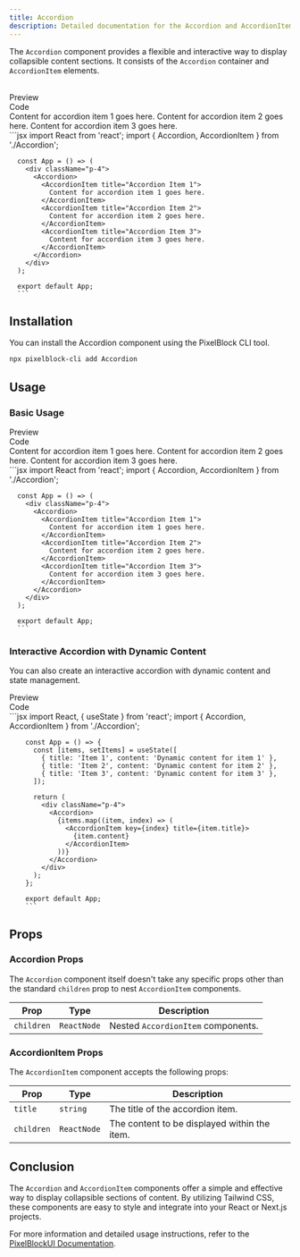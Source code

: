 ```yaml
---
title: Accordion
description: Detailed documentation for the Accordion and AccordionItem components in the PixelBlockUI library.
---
```


The `Accordion` component provides a flexible and interactive way to display collapsible content sections. It consists of the `Accordion` container and `AccordionItem` elements.

<br/>

<Tabs defaultValue="preview">
  <TabsList className="">
    <TabsTrigger value="preview">
      <div className="flex items-center "><EyeIcon className="mr-2 h-4 w-4" />Preview</div>
    </TabsTrigger>
    <TabsTrigger value="code">
      <div className="flex items-center "><CodeIcon className="mr-2 h-4 w-4" />Code</div>
    </TabsTrigger>
  </TabsList>
  <TabsContent value="preview">
    <div className="bg-white dark:bg-zinc-900/10 rounded-lg border dark:border-white/10 shadow-sm h-full w-full py-4 px-2">
      <div className="max-w-full py-4 px-2 w-full h-full overflow-x-auto grid grid-col-5 gap-4">
        <div className="p-4">
          <Accordion>
            <AccordionItem title="Accordion Item 1">
              Content for accordion item 1 goes here.
            </AccordionItem>
            <AccordionItem title="Accordion Item 2">
              Content for accordion item 2 goes here.
            </AccordionItem>
            <AccordionItem title="Accordion Item 3">
              Content for accordion item 3 goes here.
            </AccordionItem>
          </Accordion>
        </div>
      </div>
    </div>
  </TabsContent>
  <TabsContent value="code">
      ```jsx
      import React from 'react';
      import { Accordion, AccordionItem } from './Accordion';

      const App = () => (
        <div className="p-4">
          <Accordion>
            <AccordionItem title="Accordion Item 1">
              Content for accordion item 1 goes here.
            </AccordionItem>
            <AccordionItem title="Accordion Item 2">
              Content for accordion item 2 goes here.
            </AccordionItem>
            <AccordionItem title="Accordion Item 3">
              Content for accordion item 3 goes here.
            </AccordionItem>
          </Accordion>
        </div>
      );

      export default App;
      ```
  </TabsContent>
</Tabs>


## Installation

You can install the Accordion component using the PixelBlock CLI tool.

```bash
npx pixelblock-cli add Accordion
```


## Usage

### Basic Usage

<Tabs defaultValue="preview">
  <TabsList className="">
    <TabsTrigger value="preview">
      <div className="flex items-center "><EyeIcon className="mr-2 h-4 w-4" />Preview</div>
    </TabsTrigger>
    <TabsTrigger value="code">
      <div className="flex items-center "><CodeIcon className="mr-2 h-4 w-4" />Code</div>
    </TabsTrigger>
  </TabsList>
  <TabsContent value="preview">
    <div className="bg-white dark:bg-zinc-900/10 rounded-lg border dark:border-white/10 shadow-sm h-full w-full py-4 px-2">
      <div className="max-w-full py-4 px-2 w-full h-full overflow-x-auto grid grid-col-5 gap-4">
        <div className="p-4">
          <Accordion>
            <AccordionItem title="Accordion Item 1">
              Content for accordion item 1 goes here.
            </AccordionItem>
            <AccordionItem title="Accordion Item 2">
              Content for accordion item 2 goes here.
            </AccordionItem>
            <AccordionItem title="Accordion Item 3">
              Content for accordion item 3 goes here.
            </AccordionItem>
          </Accordion>
        </div>
      </div>
    </div>
  </TabsContent>
  <TabsContent value="code">
      ```jsx
      import React from 'react';
      import { Accordion, AccordionItem } from './Accordion';

      const App = () => (
        <div className="p-4">
          <Accordion>
            <AccordionItem title="Accordion Item 1">
              Content for accordion item 1 goes here.
            </AccordionItem>
            <AccordionItem title="Accordion Item 2">
              Content for accordion item 2 goes here.
            </AccordionItem>
            <AccordionItem title="Accordion Item 3">
              Content for accordion item 3 goes here.
            </AccordionItem>
          </Accordion>
        </div>
      );

      export default App;
      ```
  </TabsContent>
</Tabs>

### Interactive Accordion with Dynamic Content

You can also create an interactive accordion with dynamic content and state management.
<Tabs defaultValue="preview">
  <TabsList className="">
    <TabsTrigger value="preview">
      <div className="flex items-center "><EyeIcon className="mr-2 h-4 w-4" />Preview</div>
    </TabsTrigger>
    <TabsTrigger value="code">
      <div className="flex items-center "><CodeIcon className="mr-2 h-4 w-4" />Code</div>
    </TabsTrigger>
  </TabsList>
  <TabsContent value="preview">
    <div className="bg-white dark:bg-zinc-900/10 rounded-lg border dark:border-white/10 shadow-sm h-full w-full py-4 px-2">
      <div className="max-w-full py-4 px-2 w-full h-full overflow-x-auto grid grid-col-5 gap-4">
        <div className="p-4">
          <Preview
            name="accordion-dynamic"
          />
        </div>
      </div>
    </div>
  </TabsContent>
  <TabsContent value="code">
      ```jsx
        import React, { useState } from 'react';
        import { Accordion, AccordionItem } from './Accordion';

        const App = () => {
          const [items, setItems] = useState([
            { title: 'Item 1', content: 'Dynamic content for item 1' },
            { title: 'Item 2', content: 'Dynamic content for item 2' },
            { title: 'Item 3', content: 'Dynamic content for item 3' },
          ]);

          return (
            <div className="p-4">
              <Accordion>
                {items.map((item, index) => (
                  <AccordionItem key={index} title={item.title}>
                    {item.content}
                  </AccordionItem>
                ))}
              </Accordion>
            </div>
          );
        };

        export default App;
        ```
  </TabsContent>
</Tabs>


## Props

### Accordion Props

The `Accordion` component itself doesn't take any specific props other than the standard `children` prop to nest `AccordionItem` components.

| Prop      | Type        | Description                        |
|-----------|-------------|------------------------------------|
| `children`| `ReactNode` | Nested `AccordionItem` components. |

### AccordionItem Props

The `AccordionItem` component accepts the following props:

| Prop       | Type        | Description                                     |
|------------|-------------|-------------------------------------------------|
| `title`    | `string`    | The title of the accordion item.                |
| `children` | `ReactNode` | The content to be displayed within the item.    |


## Conclusion

The `Accordion` and `AccordionItem` components offer a simple and effective way to display collapsible sections of content. By utilizing Tailwind CSS, these components are easy to style and integrate into your React or Next.js projects.

For more information and detailed usage instructions, refer to the [PixelBlockUI Documentation](/docs/getting-started/installation).